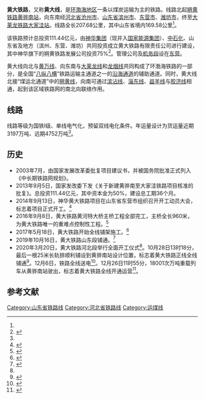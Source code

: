 {{Infobox rail system-route
|rail_name=黄大铁路
|other_name=黄大线
|banner_color=blue
|image=Huangda Railway 2018.jpg
|imagesize=
|caption=黄大铁路上跨[[德大铁路|德大铁路]]史口联络线（左）和[[淄东铁路|淄东铁路]]（右）
|locale={{CHN}}[[河北省|河北省]]、[[山东省|山东省]]
|service_type=货物运输
|stations=10<ref name="open"/>
|start= [[黄骅南站|黄骅南站]]
|end=[[大家洼站|大家洼站]]
|main_stations= [[滨州北站|滨州北站]]、[[东营西站|东营西站]]

|route_title=线路
|lines= 1（[[单线铁路|单线铁路]]，预留复线条件<ref name="sdrail"/>）
|standard= [[国铁I级|国铁I级]]

|system_length={{Convert|223.72|km}}<ref name="sdrail">{{cite web|title=黄大铁路|url=http://www.sdrail.com/hdtl/index.htm|website=山东铁路建设投资有限公司|accessdate=2017-07-07|archive-url=https://web.archive.org/web/20170711201240/http://www.sdrail.com/hdtl/index.htm|archive-date=2017-07-11|dead-url=yes}}</ref>
|max_speed=120公里/小时
|sleeper=[[有砟轨道|有砟轨道]]
|track_gauge=1435毫米（[[标准轨|标准轨]]）
|min_radius=
|block_signal=[[自动闭塞|自动闭塞]]
|engine=
|electrification=[[接触网供电|接触网供电]]，25kV 50Hz
|control=
|depot=东营机务段
|rollingstock=
|fleet_size=

|yearcommenced=2014年9月13日<ref name="commenced"/>
|begin_operation=2020年12月26日<ref name="open"/>
|owner=
|operator=
|franchise=
|hq=
|key_person=
|website=
}}

'''黄大铁路'''，又称'''黄大线'''，是[[环渤海地区|环渤海地区]]一条以煤炭运输为主的铁路。线路北起[[朔黄铁路|朔黄铁路]][[黄骅南站|黄骅南站]]，向东南经[[河北省|河北省]][[沧州市|沧州市]]、[[山东省|山东省]][[滨州市|滨州市]]、[[东营市|东营市]]、[[潍坊市|潍坊市]]，终至[[大莱龙铁路|大莱龙铁路]][[大家洼站|大家洼站]]。线路全长207.68公里，其中山东省境内169.58公里<ref name="sdrail" />。

该铁路预计总投资111.44亿元，由[[神华集团|神华集团]]（现并入[[国家能源集团|国家能源集团]]）、[[中国石油化工集团|中石化]]、山东省及地方（滨州、东营、潍坊）共同投资成立黄大铁路有限责任公司进行建设，其中神华旗下的朔黄铁路发展公司投资75%<ref>{{cite web|title=中国神华能源股份有限公司关于新建黄大铁路项目获得核准的公告|url=http://www.shenhuachina.com/uploadfiles/shenhua_china/1464591990973.pdf|website=中国神华|accessdate=2017-07-07}}</ref>。管理公司及[[机务段|机务段]]设在[[东营|东营]]。

黄大线向北与[[黄万线|黄万线]]、向东南与[[大莱龙线|大莱龙线]]和[[龙烟线|龙烟线]]共同构成了环渤海铁路的一部分，是全国“[[八纵八横|八纵八横]]”铁路运输主通道之一的[[沿海通道|沿海通道]]的辅助通道。同时，黄大线北接“煤运北通道”中的[[朔黄线|朔黄线]]，向南可通过[[滨沾线|滨沾线]]、[[淄东线|淄东线]]、[[益羊铁路|益羊线]]与[[胶济线|胶济线]]相通，起到该区域铁路网的南北向联络作用。

==线路==
线路等级为国铁I级、单线电气化，预留双线电化条件。年运量设计为货运量近期3197万吨、远期4752万吨<ref name="open" />。

==历史==
*2003年7月，由国家发展改革委批复项目建议书，并被国务院批准正式列入《中长期铁路网规划》。
*2013年9月5日，国家发改委下发《关于新建黄骅南至大家洼铁路项目核准的批复》。总投资111.44亿元，其中资本金为50%，建设总工期36个月。
*2014年9月13日，神华黄大铁路项目在山东省东营市组织召开开工动员大会，标志着项目正式开工。<ref name="commenced">{{cite web|author1=神华集团有限责任公司|authorlink1=神華集團|title=神华集团黄大铁路项目开工建设|url=http://www.sasac.gov.cn/n1180/n1226/n2410/n314274/16053362.html|website=[[国务院国有资产监督管理委员会|国务院国有资产监督管理委员会]]|accessdate=2014-09-16|archiveurl=https://archive.is/20150523051854/http://www.sasac.gov.cn/n1180/n1226/n2410/n314274/16053362.html|archivedate=2015-05-23|deadurl=yes}}</ref>
*2016年9月8日，黄大铁路黄河特大桥主桥工程全部完工，主桥全长960米，为黄大铁路唯一的重难点控制性工程。<ref>{{cite web|title=黄大铁路黄河特大桥主桥全部完工|url=http://news.xinhuanet.com/politics/2016-09/08/c_129274274.htm|website=新华网|accessdate=2017-07-07|archive-date=2016-09-09|archive-url=https://web.archive.org/web/20160909174818/http://news.xinhuanet.com/politics/2016-09/08/c_129274274.htm|dead-url=no}}</ref>
*2017年5月18日，黄大铁路开始全线铺架施工。<ref>{{cite web|title=黄大铁路开始全线铺架施工|url=http://news.dongyingnews.cn/system/2017/05/21/010674726.shtml|website=东营网|accessdate=2017-05-21|archiveurl=https://archive.is/20170607112745/http://news.dongyingnews.cn/system/2017/05/21/010674726.shtml|archivedate=2017-06-07|deadurl=yes}}</ref>
*2019年10月16日，黄大铁路山东段铺通。<ref name="start">{{cite web |title=环渤海交通网重点项目黄大铁路河北段全面开工 |url=http://www.xinhuanet.com/politics/2020-03/20/c_1125742354.htm?baike |website=新华网 |publisher=[[新华社|新华社]] |accessdate=2020-11-26}}</ref>
*2020年3月20日，黄大铁路河北段举行全面开工仪式<ref name="start"/>。10月28日13时18分，最后一根25米长轨排顺利铺设到黄骅南站设计位置，标志着黄大铁路正线全线铺通<ref>{{cite web |title=国家重点项目黄大铁路正线全线铺通 |url=http://www.sasac.gov.cn/n2588025/n2588124/c15864581/content.html |website=[[国务院国有资产监督管理委员会|国务院国有资产监督管理委员会]] |accessdate=2020-12-26 |date=2020-11-05 |archive-date=2021-01-19 |archive-url=https://web.archive.org/web/20210119191315/http://www.sasac.gov.cn/n2588025/n2588124/c15864581/content.html |dead-url=no }}</ref>。12月6日，铁路全线送电<ref>{{cite news |author1=李勇 |title=黄大铁路全线接触网一次送电成功 |url=http://dzrb.dzng.com/articleContent/1176_817862.html |accessdate=2020-12-26 |work=大众日报 |date=2020-12-06}}</ref>。12月26日11时55分，18001次万吨重载列车从黄骅南站驶出，标志着黄大铁路全线开通运营<ref name="open">{{cite web |title=环渤海能源新通道黄大铁路全线开通运营 |url=https://www.jiemian.com/article/5457623.html |website=[[界面新闻|界面新闻]] |accessdate=2020-12-26 |date=2020-12-26}}</ref>。



==参考文献==
{{reflist}}
{{黄大铁路|nocat}}
{{山东铁路}}
{{中国铁路}}

{{DEFAULTSORT:Huangda railway}}
[[Category:山东省铁路线|Category:山东省铁路线]]
[[Category:河北省铁路线|Category:河北省铁路线]]
[[Category:运煤线|Category:运煤线]]